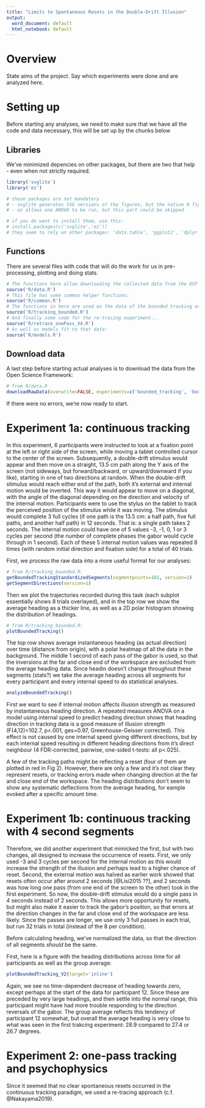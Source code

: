```yaml
---
title: "Limits to Spontaneous Resets in the Double-Drift Illusion"
output:
  word_document: default
  html_notebook: default
---
```


# Overview

State aims of the project. Say which experiments were done and are analyzed here.

# Setting up

Before starting any analyses, we need to make sure that we have all the code and data necessary, this will be set up by the chunks below

## Libraries

We've minimized depencies on other packages, but there are two that help - even when not strictly required.

```r
library('svglite')
library('ez')

# these packages are not mandatory
# - svglite generates SVG versions of the figures, but the native R figures might be enough
# - ez allows one ANOVA to be run, but this part could be skipped

# if you do want to install them, use this:
# install.packages(c('svglite','ez'))
# they seem to rely on other packages: 'data.table', 'ggplot2', 'dplyr', 'lme4', and 'car'

```

## Functions

There are several files with code that will do the work for us in pre-processing, plotting and doing stats.

```r
# The functions here allow downloading the collected data from the OSF project:
source('R/data.R')
# This file has some common helper functions:
source('R/common.R')
# The functions in here are used on the data of the bounded tracking experiments:
source('R/tracking_bounded.R')
# And finally some code for the re-tracing experiment...
source('R/retrace_onePass_V4.R')
# As well as models fit to that data:
source('R/models.R')
```

## Download data

A last step before starting actual analyses is to download the data from the Open Science Framework:

```r
# from R/data.R
downloadRawData(overwrite=FALSE, experiments=c('bounded_tracking', 'bounded_tracking_V2', 'onePass_V4'))
```

If there were no errors, we're now ready to start.

# Experiment 1a: continuous tracking

In this experiment, 6 participants were instructed to look at a fixation point at the left or right side of the screen, while moving a tablet controlled cursor to the center of the screen. Subsequently, a double-drift stimulus would appear and then move on a straight, 13.5 cm path along the Y axis of the screen (not sideways, but forward/backward, or upward/downward if you like), starting in one of two directions at random. When the double-drift stimulus would reach either end of the path, both it's external and internal motion would be inverted. This way it would appear to move on a diagonal, with the angle of the diagonal depending on the direction and velocity of the internal motion. Participants were to use the stylus on the tablet to track the perceived position of the stimulus while it was moving. The stimulus would complete 3 full cycles (if one path is the 13.5 cm: a half path, five full paths, and another half path) in 12 seconds. That is: a single path takes 2 seconds. The internal motion could have one of 5 values -3, -1, 0, 1 or 3 cycles per second (the number of complete phases the gabor would cycle through in 1 second). Each of these 5 internal motion values was repeated 8 times (with random initial direction and fixation side) for a total of 40 trials.

First, we process the raw data into a more useful format for our analyses:

```r
# from R/tracking_bounded.R:
getBoundedTrackingStandardizedSegments(segmentpoints=101, version=1)
getSegmentDirections(version=1)
```

Then we plot the trajectories recorded during this task (each subplot essentially shows 8 trials overlayed), and in the top row we show the average heading as a thicker line, as well as a 2D polar histogram showing the distribution of headings.

```r
# from R/tracking_bounded.R:
plotBoundedTracking()
```

The top row shows average instantaneous heading (as actual direction) over time (distance from origin), with a polar heatmap of all the data in the background. The middle 1 second of each pass of the gabor is used, so that the inversions at the far and close end of the workspace are excluded from the average heading data. Since headin doesn't change throughout these segments (stats?) we take the average heading across all segments for every participant and every internal speed to do statistical analyses.

```r
analyzeBoundedTracking()
```


First we want to see if internal motion affects illusion strength as measured by instantaneous heading direction. A repeated measures ANOVA on a model using internal speed to predict heading direction shows that heading direction in tracking data is a good measure of illusion strength (F(4,12)=102.7, p<.001, ges=0.97, Greenhouse-Geisser corrected). This effect is not caused by one internal speed giving different directions, but by each internal speed resulting in different heading directions from it's direct neighbour (4 FDR-corrected, pairwise, one-sided t-tests: all p<.025).

A few of the tracking paths might be reflecting a reset (four of them are plotted in red in Fig 2). However, there are only a few and it's not clear they represent resets, or tracking errors made when changing direction at the far and close end of the workspace. The heading distributions don't seem to show any systematic deflections from the average heading, for eample evoked after a specific amount time.

# Experiment 1b: continuous tracking with 4 second segments

Therefore, we did another experiment that mimicked the first, but with two changes, all designed to increase the occurrence of resets. First, we only used -3 and 3 cycles per second for the internal motion as this would increase the strength of the illusion and perhaps lead to a higher chance of reset. Second, the external motion was halved as earlier work showed that resets often occur after around 2 seconds [@Lisi2015 ??], and 2 seconds was how long one pass (from one end of the screen to the other) took in the first experiment. So now, the double-drift stimulus would do a single pass in 4 seconds instead of 2 seconds. This allows more opportunity for resets, but might also make it easier to track the gabor's position, so that errors at the direction changes in the far and close end of the workspace are less likely. Since the passes are longer, we use only 3 full passes in each trial, but run 32 trials in total (instead of the 8 per condition).

Before calculating heading, we've normalized the data, so that the direction of all segments _should_ be the same.

First, here is a figure with the heading distributions across time for all participants as well as the group average:

```r
plotBoundedTracking_V2(target='inline')
```

Again, we see no time-dependent decrease of heading towards zero, except perhaps at the start of the data for participant 12. Since these are preceded by very large headings, and then settle into the normal range, this participant might have had more trouble responding to the direction reversals of the gabor. The group average reflects this tendency of participant 12 somewhat, but overall the average heading is very close to what was seen in the first trakcing experiment: 28.9 compared to 27.4 or 26.7 degrees.

# Experiment 2: one-pass tracking and psychophysics

Since it seemed that no clear spontaneous resets occurred in the continuous tracking paradigm, we used a re-tracing approach (c.f. @Nakayama2019). 